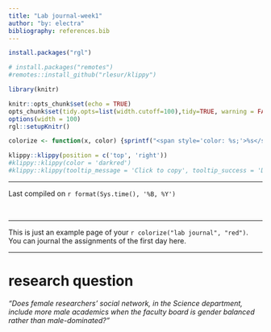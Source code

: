 ```yaml
---
title: "Lab journal-week1"
author: "by: electra"
bibliography: references.bib
---  
```


```r
install.packages("rgl")
```

```r
# install.packages("remotes")
#remotes::install_github("rlesur/klippy")
``` 

```r
library(knitr)

knitr::opts_chunk$set(echo = TRUE)
opts_chunk$set(tidy.opts=list(width.cutoff=100),tidy=TRUE, warning = FALSE, message = FALSE,comment = "#>", cache=TRUE, class.source=c("test"), class.output=c("test2"))
options(width = 100)
rgl::setupKnitr()

colorize <- function(x, color) {sprintf("<span style='color: %s;'>%s</span>", color, x) }
```

```r
klippy::klippy(position = c('top', 'right'))
#klippy::klippy(color = 'darkred')
#klippy::klippy(tooltip_message = 'Click to copy', tooltip_success = 'Done')
```

----  

Last compiled on `r format(Sys.time(), '%B, %Y')`

<br>

----
  
This is just an example page of your `r colorize("lab journal", "red")`.
You can journal the assignments of the first day here.
  

----

# research question

*"Does female researchers’ social network, in the Science department, include more male academics when the faculty board is gender balanced rather than male-dominated?"*



